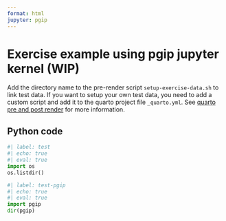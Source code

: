```yaml
---
format: html
jupyter: pgip
---
```


# Exercise example using pgip jupyter kernel (WIP) {#sec-exercises-example}

::: {.callout-note}

Add the directory name to the pre-render script
`setup-exercise-data.sh` to link test data. If you want to setup your
own test data, you need to add a custom script and add it to the
quarto project file `_quarto.yml`. See [quarto pre and post
render](https://quarto.org/docs/projects/scripts.html#pre-and-post-render)
for more information.

:::

## Python code

```python
#| label: test
#| echo: true
#| eval: true
import os
os.listdir()
```


```python
#| label: test-pgip
#| echo: true
#| eval: true
import pgip
dir(pgip)
```
